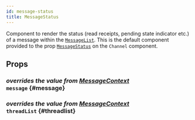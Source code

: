```yaml
---
id: message-status
title: MessageStatus
---
```



Component to render the status (read receipts, pending state indicator etc.) of a message within the [`MessageList`](../../message-list).
This is the default component provided to the prop [`MessageStatus`](../../../ui-components/channel#messagestatus) on the `Channel` component.

## Props

### <div class="label description">_overrides the value from [MessageContext](../../../state-and-offline-support/contexts/message-context#message)_</div> `message` {#message}

<MessageProp />

### <div class="label description">_overrides the value from [MessageContext](../../../state-and-offline-support/contexts/message-context#threadlist)_</div> `threadList` {#threadlist}

<ThreadList />
